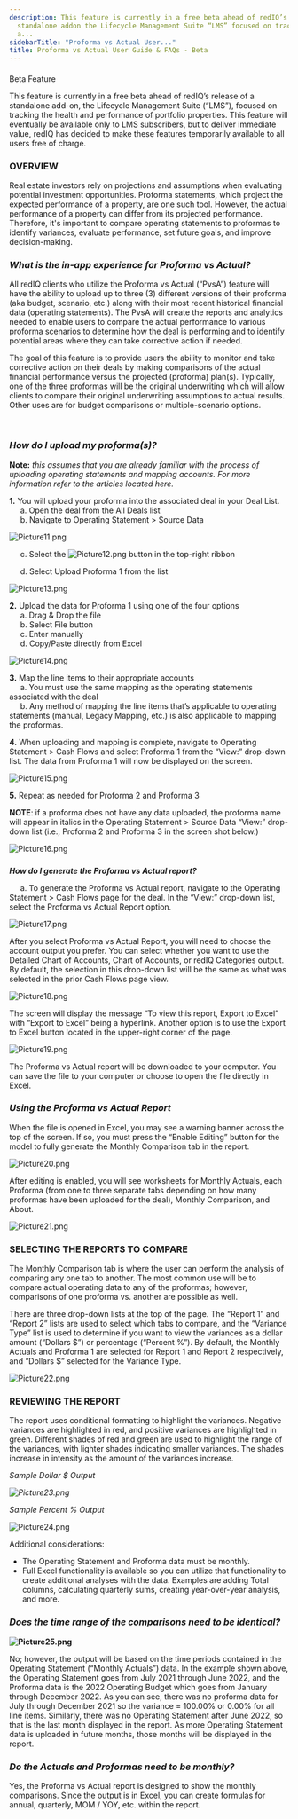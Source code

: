 ```yaml
---
description: This feature is currently in a free beta ahead of redIQ’s release of a
  standalone addon the Lifecycle Management Suite “LMS” focused on tracking the health
  a...
sidebarTitle: "Proforma vs Actual User..."
title: Proforma vs Actual User Guide & FAQs - Beta
---
```


#### 
 Beta Feature


This feature is currently in a free beta ahead of redIQ’s release of a standalone add-on, the Lifecycle Management Suite (“LMS”), focused on tracking the health and performance of portfolio properties. This feature will eventually be available only to LMS subscribers, but to deliver immediate value, redIQ has decided to make these features temporarily available to all users free of charge.



### **OVERVIEW**


Real estate investors rely on projections and assumptions when evaluating potential investment opportunities. Proforma statements, which project the expected performance of a property, are one such tool. However, the actual performance of a property can differ from its projected performance. Therefore, it's important to compare operating statements to proformas to identify variances, evaluate performance, set future goals, and improve decision-making.


### ***What is the in-app experience for Proforma vs Actual?***


All redIQ clients who utilize the Proforma vs Actual (“PvsA”) feature will have the ability to upload up to three (3) different versions of their proforma (aka budget, scenario, etc.) along with their most recent historical financial data (operating statements). The PvsA will create the reports and analytics needed to enable users to compare the actual performance to various proforma scenarios to determine how the deal is performing and to identify potential areas where they can take corrective action if needed.


  
The goal of this feature is to provide users the ability to monitor and take corrective action on their deals by making comparisons of the actual financial performance versus the projected (proforma) plan(s). Typically, one of the three proformas will be the original underwriting which will allow clients to compare their original underwriting assumptions to actual results. Other uses are for budget comparisons or multiple-scenario options.


 


### ***How do I upload my proforma(s)?***


**Note:** *this assumes that you are already familiar with the process of uploading operating statements and mapping accounts. For more information refer to the articles located here.*


**1.** You will upload your proforma into the associated deal in your Deal List.  
     a. Open the deal from the All Deals list  
     b. Navigate to Operating Statement > Source Data


<Frame>
  <img src="/images/rediq/c3e1dc914b64112ee3af2e36ac089ac2ecddab88.png" alt="Picture11.png" />
</Frame>


     c. Select the ![Picture12.png](/images/rediq/619f2cddac1324d116662f2c0b6d5be50f156e72.png) button in the top-right ribbon


     d. Select Upload Proforma 1 from the list


<Frame>
  <img src="/images/rediq/8e769624fe68f02900a720623aab66ef3108877c.png" alt="Picture13.png" />
</Frame>


**2.** Upload the data for Proforma 1 using one of the four options  
     a. Drag & Drop the file  
     b. Select File button  
     c. Enter manually  
     d. Copy/Paste directly from Excel


<Frame>
  <img src="/images/rediq/2695d7dbf8fffae3e2004bdc099b850bcbf0aa13.png" alt="Picture14.png" />
</Frame>


**3.** Map the line items to their appropriate accounts  
     a. You must use the same mapping as the operating statements associated with the deal  
     b. Any method of mapping the line items that’s applicable to operating statements (manual, Legacy Mapping, etc.) is also applicable to mapping the proformas.  
  



**4.** When uploading and mapping is complete, navigate to Operating Statement > Cash Flows and select Proforma 1 from the “View:” drop-down list. The data from Proforma 1 will now be displayed on the screen.


<Frame>
  <img src="/images/rediq/56073f2dbb94afa6c71231a334ae55c38dd2b160.png" alt="Picture15.png" />
</Frame>


**5.** Repeat as needed for Proforma 2 and Proforma 3


**NOTE**: if a proforma does not have any data uploaded, the proforma name will appear in italics in the Operating Statement > Source Data “View:” drop-down list (i.e., Proforma 2 and Proforma 3 in the screen shot below.)


<Frame>
  <img src="/images/rediq/f96004cff21dc22125c5833802b78e0d94ae754f.png" alt="Picture16.png" />
</Frame>


### 
***How do I generate the Proforma vs Actual report?***


     a. To generate the Proforma vs Actual report, navigate to the Operating Statement > Cash Flows page for the deal. In the “View:” drop-down list, select the Proforma vs Actual Report option.


<Frame>
  <img src="/images/rediq/d3840a8ab090a43e847f6fcbc0048b0d41e62754.png" alt="Picture17.png" />
</Frame>


After you select Proforma vs Actual Report, you will need to choose the account output you prefer. You can select whether you want to use the Detailed Chart of Accounts, Chart of Accounts, or redIQ Categories output. By default, the selection in this drop-down list will be the same as what was selected in the prior Cash Flows page view.


<Frame>
  <img src="/images/rediq/8b1deafa6bdec579af67f858cf2f0d1e7c513362.png" alt="Picture18.png" />
</Frame>


The screen will display the message “To view this report, Export to Excel” with “Export to Excel” being a hyperlink. Another option is to use the Export to Excel button located in the upper-right corner of the page.


<Frame>
  <img src="/images/rediq/3497be0bcc7c70a55a5e0014a6457b4c0cca8d12.png" alt="Picture19.png" />
</Frame>


The Proforma vs Actual report will be downloaded to your computer. You can save the file to your computer or choose to open the file directly in Excel.


### ***Using the Proforma vs Actual Report***


When the file is opened in Excel, you may see a warning banner across the top of the screen. If so, you must press the “Enable Editing” button for the model to fully generate the Monthly Comparison tab in the report.


<Frame>
  <img src="/images/rediq/f844e7b6f1a39ffa843deb6a1aa57f9bbf9466f9.png" alt="Picture20.png" />
</Frame>


After editing is enabled, you will see worksheets for Monthly Actuals, each Proforma (from one to three separate tabs depending on how many proformas have been uploaded for the deal), Monthly Comparison, and About.


<Frame>
  <img src="/images/rediq/c7f2a4168054b1e6bc44265f878ff7096a3e1d33.png" alt="Picture21.png" />
</Frame>


### **SELECTING THE REPORTS TO COMPARE**


The Monthly Comparison tab is where the user can perform the analysis of comparing any one tab to another. The most common use will be to compare actual operating data to any of the proformas; however, comparisons of one proforma vs. another are possible as well.


  
There are three drop-down lists at the top of the page. The “Report 1” and “Report 2” lists are used to select which tabs to compare, and the “Variance Type” list is used to determine if you want to view the variances as a dollar amount (“Dollars $”) or percentage (“Percent %”). By default, the Monthly Actuals and Proforma 1 are selected for Report 1 and Report 2 respectively, and “Dollars $” selected for the Variance Type.


<Frame>
  <img src="/images/rediq/c8dd2b6b88615bb581b2f9b2832394037c7d33df.png" alt="Picture22.png" />
</Frame>


### **REVIEWING THE REPORT**


The report uses conditional formatting to highlight the variances. Negative variances are highlighted in red, and positive variances are highlighted in green. Different shades of red and green are used to highlight the range of the variances, with lighter shades indicating smaller variances. The shades increase in intensity as the amount of the variances increase.


  
*Sample Dollar $ Output*


*![Picture23.png](/images/rediq/e434677b9a20a8096ea737d9338f760645a15cbb.png)*


*Sample Percent % Output*


<Frame>
  <img src="/images/rediq/844b2d9e2a70f37651cf22f87f2d93db115665a3.png" alt="Picture24.png" />
</Frame>


Additional considerations:


* The Operating Statement and Proforma data must be monthly.
* Full Excel functionality is available so you can utilize that functionality to create additional analyses with the data. Examples are adding Total columns, calculating quarterly sums, creating year-over-year analysis, and more.


### ***Does the time range of the comparisons need to be identical?***


**![Picture25.png](/images/rediq/a7923a58c50b6f2c01750514a3334f45a6495aeb.png)**


No; however, the output will be based on the time periods contained in the Operating Statement (“Monthly Actuals”) data. In the example shown above, the Operating Statement goes from July 2021 through June 2022, and the Proforma data is the 2022 Operating Budget which goes from January through December 2022. As you can see, there was no proforma data for July through December 2021 so the variance = 100.00% or 0.00% for all line items. Similarly, there was no Operating Statement after June 2022, so that is the last month displayed in the report. As more Operating Statement data is uploaded in future months, those months will be displayed in the report.


### ***Do the Actuals and Proformas need to be monthly?***


Yes, the Proforma vs Actual report is designed to show the monthly comparisons. Since the output is in Excel, you can create formulas for annual, quarterly, MOM / YOY, etc. within the report.